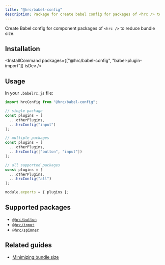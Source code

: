 ```yaml
---
title: "@hrc/babel-config"
description: Package for create babel config for packages of <hrc /> to reduce bundle size
---
```



Create Babel config for component packages of `<hrc />` to reduce bundle size.

## Installation

<InstallCommand packages={["@hrc/babel-config", "babel-plugin-import"]} isDev />

## Usage

In your `.babelrc.js` file:

```js
import hrcConfig from "@hrc/babel-config";

// single package
const plugins = [
  ...otherPlugins,
  ...hrcConfig("input")
];

// multiple packages
const plugins = [
  ...otherPlugins,
  ...hrcConfig(["button", "input"])
];

// all supported packages
const plugins = [
  ...otherPlugins,
  ...hrcConfig("all")
];

module.exports = { plugins };
```

## Supported packages

- [`@hrc/button`](../button)
- [`@hrc/input`](../input)
- [`@hrc/spinner`](../spinner)

## Related guides

- [Minimizing bundle size](/hrc/guides/minimizing-bundle-size)
